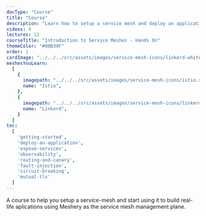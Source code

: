 ```yaml
---
docType: "Course"
title: "Course"
description: "Learn how to setup a service mesh and deploy an application using it."
videos: 4
lectures: 12
courseTitle: "Introduction to Service Meshes - Hands On"
themeColor: "#00B39F"
order: 1
cardImage: "../../../src/assets/images/service-mesh-icons/linkerd-white.svg"
meshesYouLearn:
  [
    {
      imagepath: "../../../src/assets/images/service-mesh-icons/istio.svg",
      name: "Istio",
    },
    {
      imagepath: "../../../src/assets/images/service-mesh-icons/linkerd.svg",
      name: "Linkerd",
    }
  ]
toc:
  [
    'getting-started',
    'deploy-an-application',
    'expose-services',
    'observability',
    'routing-and-canary',
    'fault-injection',
    'circuit-breaking',
    'mutual-tls'
  ]
---
```


A course to help you setup a service-mesh and start using it to build real-life aplications using Meshery
as the service mesh management plane.
